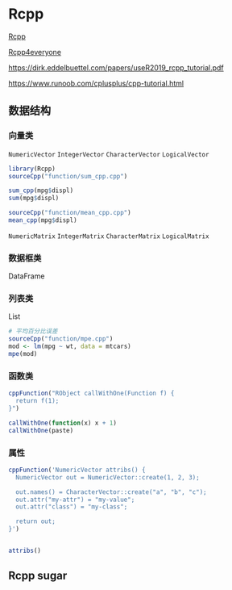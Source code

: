 # Rcpp

[Rcpp](http://www.rcpp.org/)

[Rcpp4everyone](https://teuder.github.io/rcpp4everyone_en/)

<https://dirk.eddelbuettel.com/papers/useR2019_rcpp_tutorial.pdf>

<https://www.runoob.com/cplusplus/cpp-tutorial.html>

## 数据结构

### 向量类

`NumericVector` `IntegerVector` `CharacterVector` `LogicalVector`

```r
library(Rcpp)
sourceCpp("function/sum_cpp.cpp")

sum_cpp(mpg$displ)
sum(mpg$displ)

sourceCpp("function/mean_cpp.cpp")
mean_cpp(mpg$displ)
```

`NumericMatrix` `IntegerMatrix` `CharacterMatrix` `LogicalMatrix`

### 数据框类

DataFrame

### 列表类

List

```r
# 平均百分比误差
sourceCpp("function/mpe.cpp")
mod <- lm(mpg ~ wt, data = mtcars)
mpe(mod)
```

### 函数类

```r
cppFunction("RObject callWithOne(Function f) {
  return f(1);
}")

callWithOne(function(x) x + 1)
callWithOne(paste)
```

### 属性

```r
cppFunction('NumericVector attribs() {
  NumericVector out = NumericVector::create(1, 2, 3);

  out.names() = CharacterVector::create("a", "b", "c");
  out.attr("my-attr") = "my-value";
  out.attr("class") = "my-class";

  return out;
}')


attribs()
```

## Rcpp sugar
